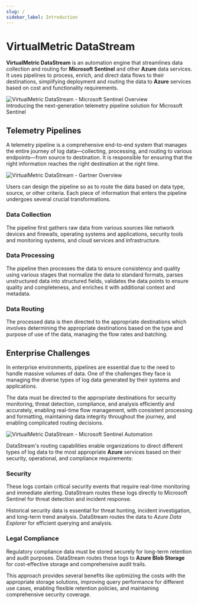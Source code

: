 ```yaml
---
slug: /
sidebar_label: Introduction
---
```


# VirtualMetric DataStream

**VirtualMetric DataStream** is an automation engine that streamlines data collection and routing for **Microsoft Sentinel** and other **Azure** data services. It uses pipelines to process, enrich, and direct data flows to their destinations, simplifying deployment and routing the data to **Azure** services based on cost and functionality requirements.

<img src="/img/about-ms-sentinel.png" alt="VirtualMetric DataStream - Microsoft Sentinel Overview"/>
<div className="about-byline">
Introducing the next-generation telemetry pipeline solution for Microsoft Sentinel
</div>

## Telemetry Pipelines

A telemetry pipeline is a comprehensive end-to-end system that manages the entire journey of log data&mdash;collecting, processing, and routing to various endpoints&mdash;from source to destination. It is responsible for ensuring that the right information reaches the right destination at the right time.

<img src="/img/telemetry-pipeline-gartner.png" alt="VirtualMetric DataStream - Gartner Overview"/>

Users can design the pipeline so as to route the data based on data type, source, or other criteria. Each piece of information that enters the pipeline undergoes several crucial transformations.

### Data Collection

The pipeline first gathers raw data from various sources like network devices and firewalls, operating systems and applications, security tools and monitoring systems, and cloud services and infrastructure.

### Data Processing

The pipeline then processes the data to ensure consistency and quality using various stages that normalize the data to standard formats, parses unstructured data into structured fields, validates the data points to ensure quality and completeness, and enriches it with additional context and metadata.

### Data Routing

The processed data is then directed to the appropriate destinations which involves determining the appropriate destinations based on the type and purpose of use of the data, managing the flow rates and batching.

## Enterprise Challenges

In enterprise environments, pipelines are essential due to the need to handle massive volumes of data. One of the challenges they face is managing the diverse types of log data generated by their systems and applications.

The data must be directed to the appropriate destinations for security monitoring, threat detection, compliance, and analysis efficiently and accurately, enabling real-time flow management, with consistent processing and formatting, maintaining data integrity throughout the journey, and enabling complicated routing decisions.

<img src="/img/automation-ms-sentinel.png" alt="VirtualMetric DataStream - Microsoft Sentinel Automation"/>

DataStream's routing capabilities enable organizations to direct different types of log data to the most appropriate **Azure** services based on their security, operational, and compliance requirements:

### Security

These logs contain critical security events that require real-time monitoring and immediate alerting. DataStream routes these logs directly to Microsoft Sentinel for threat detection and incident response.

Historical security data is essential for threat hunting, incident investigation, and long-term trend analysis. DataStream routes the data to _Azure Data Explorer_ for efficient querying and analysis.

### Legal Compliance

Regulatory compliance data must be stored securely for long-term retention and audit purposes. DataStream routes these logs to **Azure Blob Storage** for cost-effective storage and comprehensive audit trails.

This approach provides several benefits like optimizing the costs with the appropriate storage solutions, improving query performance for different use cases, enabling flexible retention policies, and maintaining comprehensive security coverage.
